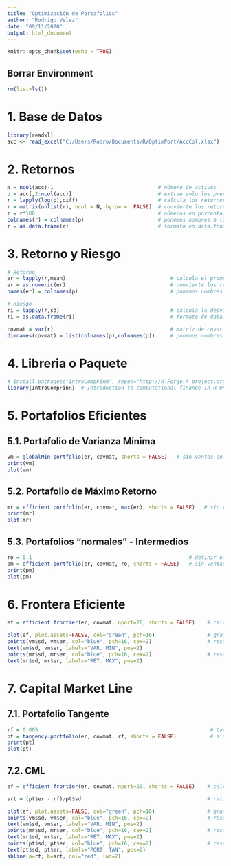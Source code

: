 ```yaml
---
title: "Optimización de Portafolios"
author: "Rodrigo Velez"
date: "09/11/2020"
output: html_document
---
```


```r
knitr::opts_chunk$set(echo = TRUE)
```

## Borrar Environment

```r
rm(list=ls())
```

# 1. Base de Datos

```r
library(readxl)
acc <- read_excel("C:/Users/Rodro/Documents/R/OptimPort/AccCol.xlsx")
```

# 2. Retornos

```r
N = ncol(acc)-1                                  # número de activos
p = acc[,2:ncol(acc)]                            # extrae solo los precios de la base acc
r = lapply(log(p),diff)                          # calcula los retornos logaritmicos para cada acción, pero los deja en formato lista
r = matrix(unlist(r), ncol = N, byrow =  FALSE)  # convierte los retornos a un formato de matriz
r = r*100                                        # números en porcentaje
colnames(r) = colnames(p)                        # ponemos nombres a los retornos
r = as.data.frame(r)                             # formato en data.frame
```

# 3. Retorno y Riesgo

```r
# Retorno
er = lapply(r,mean)                                  # calcula el promedio de los retornos, la media
er = as.numeric(er)                                  # convierte los retornos a un formato de número
names(er) = colnames(p)                              # ponemos nombres

# Riesgo
ri = lapply(r,sd)                                    # calcula la desviación estandar, la volatilidad, el riesgo de cada acción
ri = as.data.frame(ri)                               # formato de data.frame

covmat = var(r)                                      # matriz de covarianza
dimnames(covmat) = list(colnames(p),colnames(p))     # ponemos nombres
```


# 4. Libreria o Paquete

```r
# install.packages("IntroCompFinR", repos="http://R-Forge.R-project.org") # solo es necesario correr la línea una vez
library(IntroCompFinR)  # Introduction to computational finance in R University of Washington, Seattle.
```

# 5. Portafolios Eficientes

## 5.1. Portafolio de Varianza Mínima

```r
vm = globalMin.portfolio(er, covmat, shorts = FALSE)   # sin ventas en corto
print(vm)
plot(vm)
```

## 5.2. Portafolio de Máximo Retorno

```r
mr = efficient.portfolio(er, covmat, max(er), shorts = FALSE)   # sin ventas en corto
print(mr)
plot(mr)
```

## 5.3. Portafolios "normales" - Intermedios

```r
ro = 0.1                                                   # definir el retorno de deseo obtener
pm = efficient.portfolio(er, covmat, ro, shorts = FALSE)   # sin ventas en corto
print(pm)
plot(pm)
```

# 6. Frontera Eficiente

```r
ef = efficient.frontier(er, covmat, nport=20, shorts = FALSE)    # calcula la Frontera Eficiente

plot(ef, plot.assets=FALSE, col="green", pch=16)                 # grafica la FE
points(vm$sd, vm$er, col="blue", pch=16, cex=2)                  # resalta el portafolio de varianza mínima
text(vm$sd, vm$er, labels="VAR. MIN", pos=2)
points(mr$sd, mr$er, col="blue", pch=16, cex=2)                  # resalta el portafolio de máximo retorno
text(mr$sd, mr$er, labels="RET. MAX", pos=2)
```

# 7. Capital Market Line

## 7.1. Portafolio Tangente

```r
rf = 0.005                                                        # tasa libre de riesgo
pt = tangency.portfolio(er, covmat, rf, shorts = FALSE)           # sin ventas en corto
print(pt)
plot(pt)
```

## 7.2. CML

```r
ef = efficient.frontier(er, covmat, nport=20, shorts = FALSE)    # calcula la Frontera Eficiente

srt = (pt$er - rf)/pt$sd                                         # ratio de sharpe, pendiente de la CML

plot(ef, plot.assets=FALSE, col="green", pch=16)                 # grafica la FE
points(vm$sd, vm$er, col="blue", pch=16, cex=2)                  # resalta el portafolio de varianza mínima
text(vm$sd, vm$er, labels="VAR. MIN", pos=2)
points(mr$sd, mr$er, col="blue", pch=16, cex=2)                  # resalta el portafolio de máximo retorno
text(mr$sd, mr$er, labels="RET. MAX", pos=2)
points(pt$sd, pt$er, col="blue", pch=16, cex=2)                  # resalta el portafolio tangente
text(pt$sd, pt$er, labels="PORT. TAN", pos=2)
abline(a=rf, b=srt, col="red", lwd=2)
```

